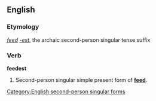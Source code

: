 ==English==
===Etymology===
''[[feed]]'' ''[[-est]]'', the archaic second-person singular tense suffix

===Verb===
'''feedest'''

# {{archaic}} Second-person singular simple present form of '''[[feed]]'''.

[[Category:English second-person singular forms]]